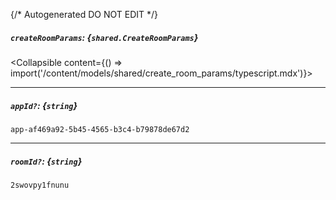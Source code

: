{/* Autogenerated DO NOT EDIT  */}

##### `createRoomParams`: *{`shared.CreateRoomParams`}*
<Collapsible content={() => import('/content/models/shared/create_room_params/typescript.mdx')}>
</Collapsible>

---
##### `appId?`: *{`string`}*
`app-af469a92-5b45-4565-b3c4-b79878de67d2`

---
##### `roomId?`: *{`string`}*
`2swovpy1fnunu`

